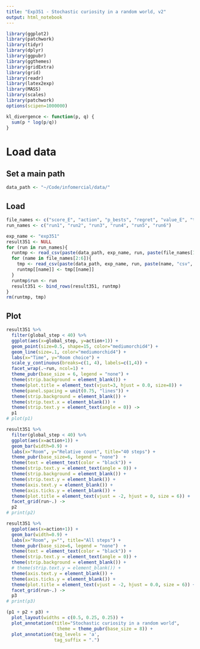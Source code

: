 ```yaml
---
title: "Exp351 - Stochastic curiosity in a random world, v2"
output: html_notebook
---
```


```r
library(ggplot2)
library(patchwork)
library(tidyr)
library(dplyr)
library(ggpubr)
library(ggthemes)
library(gridExtra)
library(grid)
library(readr)
library(latex2exp)
library(MASS) 
library(scales)
library(patchwork)
options(scipen=1000000)

kl_divergence <- function(p, q) {
  sum(p * log(p/q))
}
```

# Load data
## Set a main path
```r
data_path <- "~/Code/infomercial/data/"
```

## Load
```r
file_names <- c("score_E", "action", "p_bests", "regret", "value_E", "ties")
run_names <- c("run1", "run2", "run3", "run4", "run5", "run6")

exp_name <- "exp351"
result351 <- NULL
for (run in run_names){
  runtmp <- read_csv(paste(data_path, exp_name, run, paste(file_names[1], "csv", sep="."), sep="/"))
  for (name in file_names[2:6]){
    tmp <- read_csv(paste(data_path, exp_name, run, paste(name, "csv", sep="."), sep="/"))  
    runtmp[[name]] <- tmp[[name]]
  }
  runtmp$run <- run
  result351 <- bind_rows(result351, runtmp)  
}
rm(runtmp, tmp)
```

## Plot
```r
result351 %>% 
  filter(global_step < 40) %>% 
  ggplot(aes(x=global_step, y=action+1)) +
  geom_point(size=0.5, shape=15, color="mediumorchid4") + 
  geom_line(size=.1, color="mediumorchid4") +
  labs(x="Time", y="Room choice") +
  scale_y_continuous(breaks=c(1, 4), labels=c(1,4)) +
  facet_wrap(.~run, ncol=1) +
  theme_pubr(base_size = 6, legend = "none") +
  theme(strip.background = element_blank()) +
  theme(plot.title = element_text(vjust=3, hjust = 0.0, size=8)) +
  theme(panel.spacing = unit(0.75, "lines")) +
  theme(strip.background = element_blank()) +
  theme(strip.text.x = element_blank()) +
  theme(strip.text.y = element_text(angle = 0)) -> 
  p1
# plot(p1)

result351 %>% 
  filter(global_step < 40) %>% 
  ggplot(aes(x=action+1)) +
  geom_bar(width=0.9) + 
  labs(x="Room", y="Relative count", title="40 steps") +
  theme_pubr(base_size=6, legend = "none")  +
  theme(text = element_text(color = "black")) +
  theme(strip.text.y = element_text(angle = 0)) +
  theme(strip.background = element_blank()) +
  theme(strip.text.y = element_blank()) +
  theme(axis.text.y = element_blank()) +
  theme(axis.ticks.y = element_blank()) +
  theme(plot.title = element_text(vjust = -2, hjust = 0, size = 6)) +
  facet_grid(run~.) -> 
  p2
# print(p2)

result351 %>% 
  ggplot(aes(x=action+1)) +
  geom_bar(width=0.9) + 
  labs(x="Room", y="", title="All steps") +
  theme_pubr(base_size=6, legend = "none")  +
  theme(text = element_text(color = "black")) +
  theme(strip.text.y = element_text(angle = 0)) +
  theme(strip.background = element_blank()) +
  # theme(strip.text.y = element_blank()) +
  theme(axis.text.y = element_blank()) +
  theme(axis.ticks.y = element_blank()) +
  theme(plot.title = element_text(vjust = -2, hjust = 0.0, size = 6)) +
  facet_grid(run~.) -> 
  p3
# print(p3)

(p1 + p2 + p3) + 
  plot_layout(widths = c(0.5, 0.25, 0.25)) +
  plot_annotation(title="Stochastic curiosity in a random world", 
                   theme = theme_pubr(base_size = 8)) +
  plot_annotation(tag_levels = 'a',
                  tag_suffix = ".")
  
```
